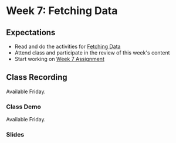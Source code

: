 # Week 7: Fetching Data

## Expectations

- Read and do the activities for [Fetching Data](/week7/fetching-data)
- Attend class and participate in the review of this week's content
- Start working on [Week 7 Assignment](/week7/assignment)

## Class Recording

Available Friday.

### Class Demo

Available Friday.

### Slides


<Slideshow file="/week7/slides" />
